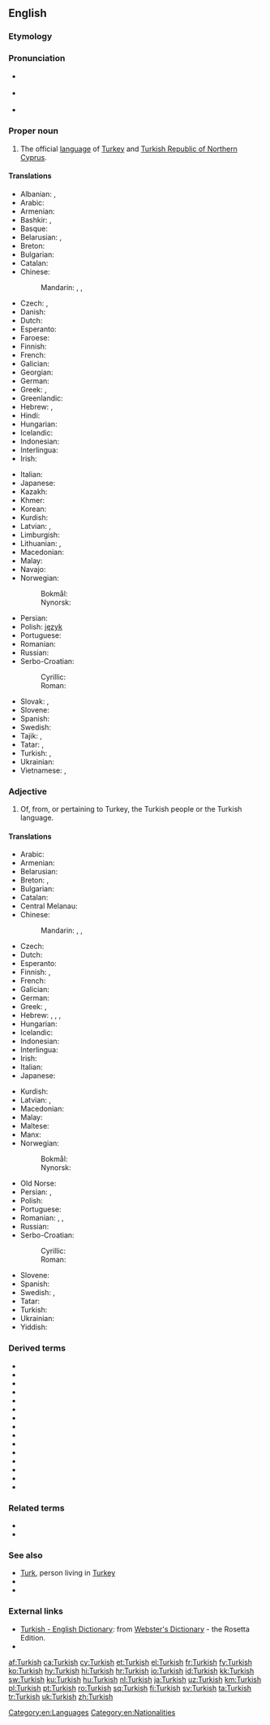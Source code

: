 ==English==
{{interwiktionary|code=tr}}
{{wikipedia}}

===Etymology===
{{suffix|Turk|ish|lang=en}}

===Pronunciation===
* {{a|UK}} {{IPA|/ˈtə.kɪʃ/|lang=en}}
* {{a|US}} {{IPA|/ˈtɝ.kɪʃ/|lang=en}}
* {{audio|En-us-Turkish.ogg|Audio (US)|lang=en}}

===Proper noun===
{{en-proper noun}}

# The official [[language]] of [[Turkey]] and [[Turkish Republic of Northern Cyprus]].

====Translations====
{{trans-top|official language of Turkey and Turkish Republic of Northern Cyprus}}
* Albanian: {{t|sq|turkisht}}, {{t+|sq|gjuha turke}}
* Arabic: {{t+|ar|تُرْكِيَّة|f|tr=turkiyya|sc=Arab}}
* Armenian: {{t+|hy|թուրքերեն|tr=t'urk'eren}}
* Bashkir: {{t|ba|төрөк теле|tr=török tele|sc=Cyrl}}, {{t|ba|төрөксә|tr=töröksä|sc=Cyrl}}
* Basque: {{t+|eu|turkiera}}
* Belarusian: {{t|be|турэ́цкая мо́ва|f|sc=Cyrl}}, {{t|be|турэ́цкая|f|sc=Cyrl}}
* Breton: {{t|br|turkeg|m}}
* Bulgarian: {{t|bg|турски|m|tr=túrski|sc=Cyrl}}
* Catalan: {{t|ca|turc|m}}
* Chinese:
*: Mandarin: {{t+|cmn|土耳其語|sc=Hani}}, {{t+|cmn|土耳其语|tr=Tǔěrqíyǔ|sc=Hani}}, {{t|cmn|土耳其文|tr=Tǔěrqíwén|sc=Hani}}
* Czech: {{t-check|cs|[[turecký]] [[jazyk]]|m}} <!-- was "[[turecký]] [[jazyk]]" - assumed sum-of-parts; if an idiom, remove the embedded wikilinks to the individual words. see [[User:Kephir/gadgets/xte#Translation_fixing]] -->, {{t+check|cs|turečtina|f}}
* Danish: {{t+|da|tyrkisk|n}}
* Dutch: {{t+|nl|Turks|n}}
* Esperanto: {{qualifier|[[lingvo]]}} {{t|eo|turka}}
* Faroese: {{t|fo|turkiskt|n}}
* Finnish: {{t+|fi|turkki}}
* French: {{t+|fr|turc|m}}
* Galician: {{t+|gl|turco|m}}
* Georgian: {{t+|ka|თურქული|sc=Geor}}
* German: {{t+|de|Türkisch|n}}
* Greek: {{t+|el|τουρκικά|n-p|tr=turkiká}}, {{t+|el|τούρκικα|n-p}}
* Greenlandic: {{t|kl|Tyrkiskisut}}
* Hebrew: {{t|he|טורקית|f|tr=turkít|sc=Hebr}}, {{t|he|תורכית|f|tr=turkít|sc=Hebr}}
* Hindi: {{t+|hi|तुर्की|tr=turkī|sc=Deva}}
* Hungarian: {{t+|hu|török}}
* Icelandic: {{t+|is|tyrkneska|f}}
* Indonesian: {{t-check|id|[[bahasa]] [[Turki]]}} <!-- was "[[bahasa]] [[Turki]]" - assumed sum-of-parts; if an idiom, remove the embedded wikilinks to the individual words. see [[User:Kephir/gadgets/xte#Translation_fixing]] -->
* Interlingua: {{t|ia|turco}}
* Irish: {{t|ga|Tuircis}}
{{trans-mid}}
* Italian: {{t+|it|turco|m}}
* Japanese: {{t+|ja|トルコ語|tr=toruko-go}}
* Kazakh: {{t|kk|түрік тілі|tr=türik tili|sc=Cyrl}}
* Khmer: {{t|km|ទួរគី|tr=tuorki|sc=Khmr}}
* Korean: {{t+|ko|터키어|tr=Teoki-eo|sc=Kore}}
* Kurdish: {{t+|ku|tirkî|f}}
* Latvian: {{t|lv|turku valoda|f}}, {{t|lv|turku}}
* Limburgish: {{t+|li|Törksj|n}}
* Lithuanian: {{t+|lt|turkų kalba|f}}, {{t+|lt|turkų}}
* Macedonian: {{t|mk|турски|m|tr=túrski}}
* Malay: {{t|ms|bahasa Turki}}
* Navajo: {{t|nv|Tʼóok bizaad}}
* Norwegian:
*: Bokmål: {{t+|nb|tyrkisk|m}}
*: Nynorsk: {{t+|nn|tyrkisk|m}}
* Persian: {{t+|fa|ترکی|tr=torki|sc=fa-Arab}}
* Polish: [[język]] {{t+|pl|turecki|m}}
* Portuguese: {{t+|pt|turco|m}}
* Romanian: {{t+|ro|turcă|f}}
* Russian: {{t+|ru|турецкий|m|tr=turéckij}}
* Serbo-Croatian:
*: Cyrillic: {{t|sh|ту̀рскӣ|m|sc=Cyrl}}
*: Roman: {{t|sh|tùrskī|m}}
* Slovak: {{t|sk|turecký jazyk|m}}, {{t+|sk|turečtina|f}}
* Slovene: {{t|sl|túrščina|f}}
* Spanish: {{t+|es|turco|m}}
* Swedish: {{t+|sv|turkiska}}
* Tajik: {{t+|tg|туркӣ|tr=turkī|sc=Cyrl}}, {{t|tg|забони туркӣ|tr=zaboni turkī|sc=Cyrl}}
* Tatar: {{t|tt|төрек теле|tr=törek tele|sc=Cyrl}}, {{t|tt|төрекча|tr=törekçä|sc=Cyrl}}
* Turkish: {{t+|tr|Türkçe}}, {{t+|tr|Türk dili}}
* Ukrainian: {{t+|uk|турецька|f|tr=turéc'ka|sc=Cyrl}}
* Vietnamese: {{t|vi|tiếng Thổ Nhĩ Kỳ}}, {{t|vi|tiếng Thổ}}
{{trans-bottom}}

===Adjective===
{{en-adj|-}}

# Of, from, or pertaining to Turkey, the Turkish people or the Turkish language.

====Translations====
{{trans-top|of, from or pertaining to Turkey, the Turkish people or the Turkish language}}
* Arabic: {{t|ar|تُرْكِيّ|tr=túrkiy}}
* Armenian: {{t|hy|թուրքական|tr=t'urk'akan}}
* Belarusian: {{t|be|турэ́цкі|m|sc=Cyrl}}
* Breton: {{t|br|turk}}, {{qualifier|relating to the language}} {{t|br|turkek}}
* Bulgarian: {{t|bg|турски|m-p}}
* Catalan: {{t|ca|turc|m}}
* Central Melanau: {{t|mel|Tereki}}
* Chinese:
*: Mandarin: {{qualifier|of Turkey}} {{t+|cmn|土耳其|tr=Tǔěrqí de|alt=土耳其的|sc=Hani}}, {{qualifier|of the Turkish language}} {{t+|cmn|土耳其語|alt=土耳其語的|sc=Hani}}, {{t+|cmn|土耳其语|tr=Tǔěrqíyǔ de|alt=土耳其语的|sc=Hani}}
* Czech: {{t+|cs|turecký}}
* Dutch: {{t+|nl|Turks|n}}
* Esperanto: {{t|eo|turka}}
* Finnish: {{t+|fi|turkkilainen}}, {{t+|fi|turkinkielinen}}
* French: {{t+|fr|turc|m}}
* Galician: {{t+|gl|turco|m}}
* German: {{t+|de|türkisch}}
* Greek: {{t+|el|τούρκικος|sc=polytonic}}, {{t+|el|τουρκικός|m}}
* Hebrew: {{t+|he|טורקיה}}, {{t+|he|טורקי|tr=turki|m}}, {{t|he|תורכיה}}, {{t|he|תורכי|tr=turki|m}}
* Hungarian: {{t+|hu|török}}
* Icelandic: {{t|is|tyrkneskur}}
* Indonesian: {{t|id|turki}}
* Interlingua: {{t|ia|turc}}
* Irish: {{t|ga|Turcach}}
* Italian: {{t+|it|turco|m}}
* Japanese: {{t|ja|トルコの|tr=toruko no|sc=Jpan}}
{{trans-mid}}
* Kurdish: {{t+|ku|tirkî}}
* Latvian: {{t|lv|turku}}, {{t|lv|turcisks}}
* Macedonian: {{t|mk|турски|m|tr=túrski}}
* Malay: {{t|ms|Turki}}
* Maltese: {{t|mt|Tork}}
* Manx: {{t|gv|Turkagh}}
* Norwegian:
*: Bokmål: {{t+|nb|tyrkisk}}
*: Nynorsk: {{t+|nn|tyrkisk}}
* Old Norse: {{t|non|tyrkneskr}}
* Persian: {{t+|fa|ترک|tr=tork}}, {{t|fa|ترکیه‏ای|tr=torkiye’i}}
* Polish: {{t+|pl|turecki|m}}
* Portuguese: {{t+|pt|turco|m}}
* Romanian: {{t+|ro|turc|m}}, {{t+|ro|turcă|f}}, {{t+|ro|turcesc}}
* Russian: {{t+|ru|турецкий|tr=turéckij}}
* Serbo-Croatian:
*: Cyrillic: {{t|sh|ту̀рскӣ|m|sc=Cyrl}}
*: Roman: {{t|sh|tùrskī|m}}
* Slovene: {{t|sl|túrški}}
* Spanish: {{t+|es|turco|m}}
* Swedish: {{t+|sv|turkisk|c}}, {{t+|sv|turkiskt|n}}
* Tatar: {{t-check|tt|törekçä|sc=Cyrl}}<!-- not Cyrl. -->
* Turkish: {{t+|tr|Türk}}
* Ukrainian: {{t+|uk|туре́цький|m|sc=Cyrl}}
* Yiddish: {{t|yi|טערקיש|tr=terkiš|sc=Hebr}}
{{trans-bottom}}

===Derived terms===
* {{l|en|Ottoman Turkish}}
* {{l|en|Turkish alphabet}}
* {{l|en|Turkish Angora}}
* {{l|en|Turkish bath}}
* {{l|en|Turkish bread}}
* {{l|en|Turkish coffee}}
* {{l|en|Turkish corsair}}
* {{l|en|Turkish delight}}
* {{l|en|Turkishly}}
* {{l|en|Turkishness}}
* {{l|en|Turkish pizza}}
* {{l|en|Turkish Republic}}
* {{l|en|Turkish towel}}
* {{l|en|Turkish Van}}
* {{l|en|Turkish Vankedisi}}

===Related terms===
* {{l|en|Turkic}}
* {{l|en|turquoise}}

===See also===
* [[Turk]], person living in [[Turkey]]
* {{langcat|tr}}
* {{langlist}}

===External links===
* [http://www.websters-online-dictionary.org/definition/Turkish-english/ Turkish - English Dictionary]: from [http://www.websters-online-dictionary.org/ Webster's Dictionary] - the Rosetta Edition.
* {{ISO 639|link=Ethnologue|1code=tr|code=tur}}

[[Category:en:Languages]]
[[Category:en:Nationalities]]

[[af:Turkish]]
[[ca:Turkish]]
[[cy:Turkish]]
[[et:Turkish]]
[[el:Turkish]]
[[fr:Turkish]]
[[fy:Turkish]]
[[ko:Turkish]]
[[hy:Turkish]]
[[hi:Turkish]]
[[hr:Turkish]]
[[io:Turkish]]
[[id:Turkish]]
[[kk:Turkish]]
[[sw:Turkish]]
[[ku:Turkish]]
[[hu:Turkish]]
[[nl:Turkish]]
[[ja:Turkish]]
[[uz:Turkish]]
[[km:Turkish]]
[[pl:Turkish]]
[[pt:Turkish]]
[[ro:Turkish]]
[[sq:Turkish]]
[[fi:Turkish]]
[[sv:Turkish]]
[[ta:Turkish]]
[[tr:Turkish]]
[[uk:Turkish]]
[[zh:Turkish]]